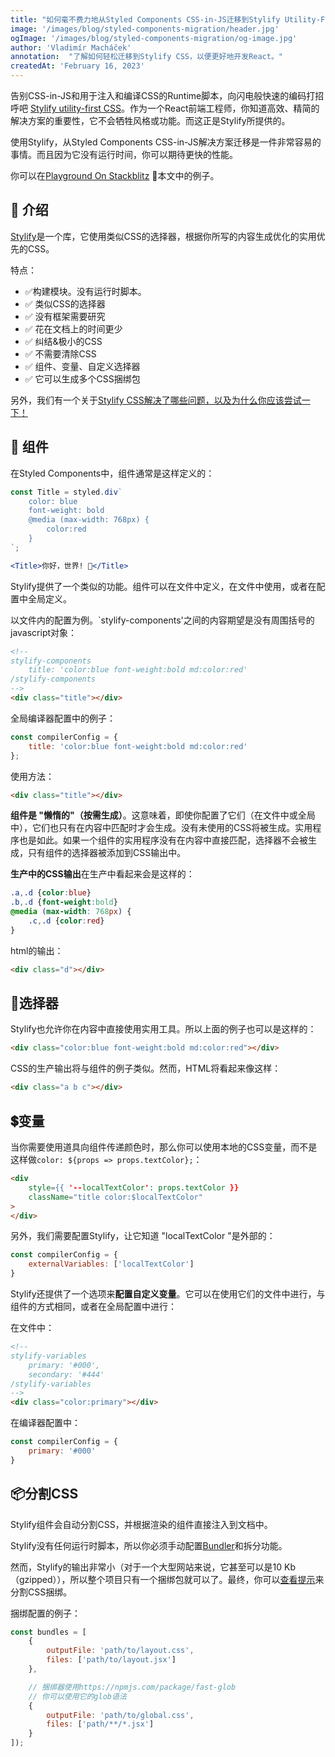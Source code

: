 ```yaml
---
title: "如何毫不费力地从Styled Components CSS-in-JS迁移到Stylify Utility-First CSS以获得更好的React开发。"
image: '/images/blog/styled-components-migration/header.jpg'
ogImage: '/images/blog/styled-components-migration/og-image.jpg'
author: 'Vladimír Macháček'
annotation:  "了解如何轻松迁移到Stylify CSS，以便更好地开发React。"
createdAt: 'February 16, 2023'
---
```


告别CSS-in-JS和用于注入和编译CSS的Runtime脚本，向闪电般快速的编码打招呼吧
[Stylify utility-first CSS](/)。作为一个React前端工程师，你知道高效、精简的解决方案的重要性，它不会牺牲风格或功能。而这正是Stylify所提供的。

使用Stylify，从Styled Components CSS-in-JS解决方案迁移是一件非常容易的事情。而且因为它没有运行时间，你可以期待更快的性能。

你可以在[Playground On Stackblitz](https://stackblitz.com/edit/stylify-styled-components-migration?file=package.json,src%2FApp.jsx,README.MD,src%2Fmain.jsx) 🚀本文中的例子。

## 💎 介绍
[Stylify](/)是一个库，它使用类似CSS的选择器，根据你所写的内容生成优化的实用优先的CSS。

特点：
- ✅构建模块。没有运行时脚本。
- ✅ 类似CSS的选择器
- ✅ 没有框架需要研究
- ✅ 花在文档上的时间更少
- ✅ 纠结&极小的CSS
- ✅ 不需要清除CSS
- ✅ 组件、变量、自定义选择器
- ✅ 它可以生成多个CSS捆绑包

另外，我们有一个关于[Stylify CSS解决了哪些问题，以及为什么你应该尝试一下！](/zh/docs/get-started/why-stylify-css)

## 🔗 组件
在Styled Components中，组件通常是这样定义的：
```jsx
const Title = styled.div`
	color: blue
	font-weight: bold
	@media (max-width: 768px) {
		color:red
	}
`;

<Title>你好，世界! 🎉</Title>
```

Stylify提供了一个类似的功能。组件可以在文件中定义，在文件中使用，或者在配置中全局定义。

以文件内的配置为例。`stylify-components'之间的内容期望是没有周围括号的javascript对象：
```html
<!--
stylify-components
	title: 'color:blue font-weight:bold md:color:red'
/stylify-components
-->
<div class="title"></div>
```

全局编译器配置中的例子：
```javascript
const compilerConfig = {
	title: 'color:blue font-weight:bold md:color:red'
};
```

使用方法：
```html
<div class="title"></div>
```

**组件是 "懒惰的"（按需生成）**。这意味着，即使你配置了它们（在文件中或全局中），它们也只有在内容中匹配时才会生成。没有未使用的CSS将被生成。实用程序也是如此。如果一个组件的实用程序没有在内容中直接匹配，选择器不会被生成，只有组件的选择器被添加到CSS输出中。

**生产中的CSS输出**在生产中看起来会是这样的：
```css
.a,.d {color:blue}
.b,.d {font-weight:bold}
@media (max-width: 768px) {
	.c,.d {color:red}
}
```

html的输出：
```html
<div class="d"></div>
```

## 🎯选择器
Stylify也允许你在内容中直接使用实用工具。所以上面的例子也可以是这样的：

```html
<div class="color:blue font-weight:bold md:color:red"></div>
```

CSS的生产输出将与组件的例子类似。然而，HTML将看起来像这样：
```html
<div class="a b c"></div>
```

## 💲变量
当你需要使用道具向组件传递颜色时，那么你可以使用本地的CSS变量，而不是这样做`color: ${props => props.textColor};`：

```html
<div
	style={{ '--localTextColor': props.textColor }}
	className="title color:$localTextColor"
>
</div>
```

另外，我们需要配置Stylify，让它知道 "localTextColor "是外部的：

```javascript
const compilerConfig = {
	externalVariables: ['localTextColor']
}
```

Stylify还提供了一个选项来**配置自定义变量**。它可以在使用它们的文件中进行，与组件的方式相同，或者在全局配置中进行：

在文件中：
```html
<!--
stylify-variables
	primary: '#000',
	secondary: '#444'
/stylify-variables
-->
<div class="color:primary"></div>
```

在编译器配置中：
```javascript
const compilerConfig = {
	primary: '#000'
}
```

## 📦分割CSS
Stylify组件会自动分割CSS，并根据渲染的组件直接注入到文档中。

Stylify没有任何运行时脚本，所以你必须手动配置[Bundler](/zh/docs/bundler)和拆分功能。

然而，Stylify的输出非常小（对于一个大型网站来说，它甚至可以是10 Kb（gzipped）），所以整个项目只有一个捆绑包就可以了。最终，你可以[查看提示](/zh/docs/get-started/best-practices#splitting-css)来分割CSS捆绑。

捆绑配置的例子：
```javascript
const bundles = [
	{
		outputFile: 'path/to/layout.css',
		files: ['path/to/layout.jsx']
	},

	// 捆绑器使用https://npmjs.com/package/fast-glob
	// 你可以使用它的glob语法
	{
		outputFile: 'path/to/global.css',
		files: ['path/**/*.jsx']
	}
]);
```
